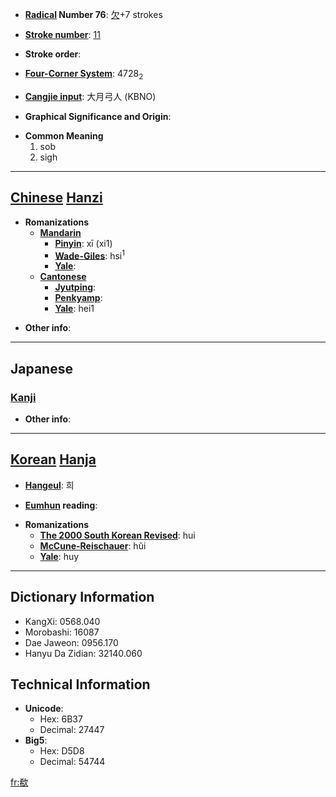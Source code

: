 * '''[[Wiktionary:Chinese radical index| Radical]] Number 76''': [[Wiktionary:Chinese radical index 欠|欠]]+7 strokes

* '''[[Wiktionary:Chinese total strokes index|Stroke number]]''': [[Wiktionary:Chinese total strokes index 11|11]]

* '''Stroke order''': 

* '''[[Wiktionary:Chinese four corner index|Four-Corner System]]''': 4728<sub>2</sub>

* '''[[Wiktionary:Chinese Cangjie index|Cangjie input]]''': 大月弓人 (KBNO)

* '''Graphical Significance and Origin''': 

* '''Common Meaning'''
*#sob
*# sigh


----

== [[Chinese]] [[Hanzi]] ==

* '''Romanizations'''
** '''[[Mandarin]]'''
*** '''[[Pinyin]]''': xī (xi1)
*** '''[[Wade-Giles]]''': hsi<sup>1</sup>
*** '''[[Yale]]''': 
** '''[[Cantonese]]'''
*** '''[[Jyutping]]''':
*** '''[[Penkyamp]]''': 
*** '''[[Yale]]''': hei1

* '''Other info''': 

----

==Japanese==
===[[Kanji]]===
{{kanji|on readings=[[き]] (ki)|kun readings=[[なげく]] (nageku)}}

* '''Other info''':  

----

== [[Korean]] [[Hanja]] ==

* '''[[Hangeul]]''': 희

* '''[[Eumhun]] reading''': 

* '''Romanizations'''
** '''[[The 2000 South Korean Revised Romanization|The 2000 South Korean Revised]]''': hui
** '''[[McCune-Reischauer]]''': hŭi
** '''[[Yale]]''': huy

----

== Dictionary Information ==

* KangXi: 0568.040
* Morobashi: 16087
* Dae Jaweon: 0956.170
* Hanyu Da Zidian: 32140.060

== Technical Information ==

* '''Unicode''':
** Hex: 6B37
** Decimal: 27447
* '''Big5''':
** Hex: D5D8
** Decimal: 54744

[[fr:欷]]